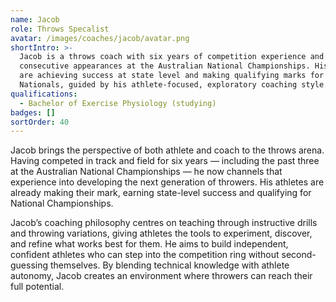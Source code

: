 ```yaml
---
name: Jacob
role: Throws Specalist
avatar: /images/coaches/jacob/avatar.png
shortIntro: >-
  Jacob is a throws coach with six years of competition experience and three
  consecutive appearances at the Australian National Championships. His athletes
  are achieving success at state level and making qualifying marks for
  Nationals, guided by his athlete-focused, exploratory coaching style.
qualifications:
  - Bachelor of Exercise Physiology (studying)
badges: []
sortOrder: 40
---
```


Jacob brings the perspective of both athlete and coach to the throws arena. Having competed in track and field for six years — including the past three at the Australian National Championships — he now channels that experience into developing the next generation of throwers. His athletes are already making their mark, earning state-level success and qualifying for National Championships.

Jacob’s coaching philosophy centres on teaching through instructive drills and throwing variations, giving athletes the tools to experiment, discover, and refine what works best for them. He aims to build independent, confident athletes who can step into the competition ring without second-guessing themselves. By blending technical knowledge with athlete autonomy, Jacob creates an environment where throwers can reach their full potential.
